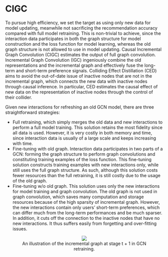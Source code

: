 # CIGC

To pursue high efficiency, we set the target as using only new data for model updating, meanwhile not sacrificing the recommendation accuracy compared with full model retraining. This is non-trivial to achieve, since the interaction data participates in both the graph structure for model construction and the loss function for model learning, whereas the old graph structure is not allowed to use in model updating. Causal Incremental Graph Convolution (CIGC) estimates the output of full graph convolution. Incremental Graph Convolution (IGC) ingeniously combine the old representations and the incremental graph and effectively fuse the long-term and short-term preference signals. Colliding Effect Distillation (CED) aims to avoid the out-of-date issue of inactive nodes that are not in the incremental graph, which connects the new data with inactive nodes through causal inference. In particular, CED estimates the causal effect of new data on the representation of inactive nodes through the control of their collider.

Given new interactions for refreshing an old GCN model, there are three straightforward strategies:

- Full retraining, which simply merges the old data and new interactions to perform a full model training. This solution retains the most fidelity since all data is used. However, it is very costly in both memory and time, since interaction data is usually of a large scale and keeps increasing with time.
- Fine-tuning with old graph. Interaction data participates in two parts of a GCN: forming the graph structure to perform graph convolutions and constituting training examples of the loss function. This fine-tuning solution constructs training examples with new interactions only, while still uses the full graph structure. As such, although this solution costs fewer resources than the full retraining, it is still costly due to the usage of the old graph.
- Fine-tuning w/o old graph. This solution uses only the new interactions for model training and graph convolution. The old graph is not used in graph convolution, which saves many computation and storage resources because of the high sparsity of incremental graph. However, the new interactions contain only users’ short-term preferences, which can differ much from the long-term performances and be much sparser. In addition, it cuts off the connection to the inactive nodes that have no new interactions. It thus suffers easily from forgetting and over-fitting issues.

<p><center><figure><img src='https://github.com/recohut/incremental-learning/raw/a6fdcde2e8af7ebfd9f5efd278c487e0e9560cb3/docs/_images/L395827_1.png'><figcaption>An illustration of the incremental graph at stage t + 1 in GCN retraining.</figcaption></figure></center></p>